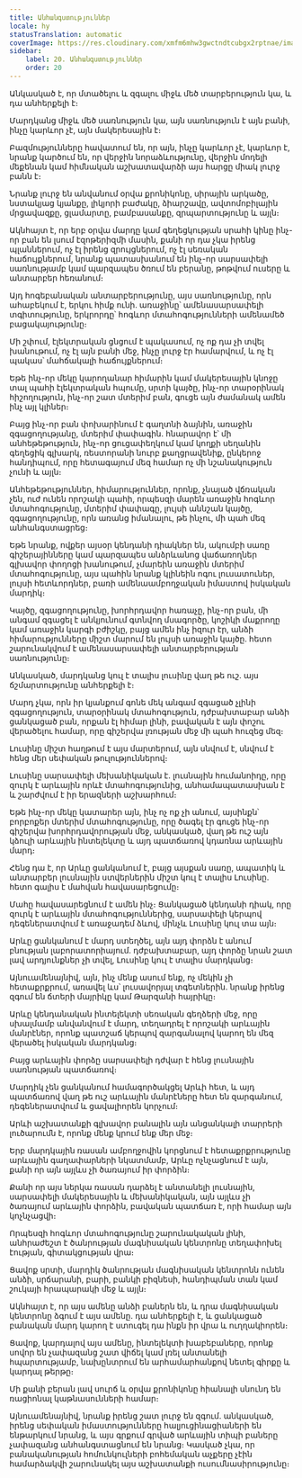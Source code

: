 ```yaml
---
title: Անհանգստություններ
locale: hy
statusTranslation: automatic
coverImage: https://res.cloudinary.com/xmfm6mhw3gwctndtcubgx2rptnae/image/upload/v1741354419/small_cover_la_gran_rebelion_28716e29d2.webp
sidebar:
    label: 20. Անհանգստություններ
    order: 20
---
```

Անկասկած է, որ մտածելու և զգալու միջև մեծ տարբերություն կա, և դա անհերքելի է։

Մարդկանց միջև մեծ սառնություն կա, այն սառնություն է այն բանի, ինչը կարևոր չէ, այն մակերեսային է։

Բազմությունները հավատում են, որ այն, ինչը կարևոր չէ, կարևոր է, նրանք կարծում են, որ վերջին նորաձևությունը, վերջին մոդելի մեքենան կամ հիմնական աշխատավարձի այս հարցը միակ լուրջ բանն է։

Նրանք լուրջ են անվանում օրվա քրոնիկոնը, սիրային արկածը, նստակյաց կյանքը, լիկյորի բաժակը, ձիարշավը, ավտոմոբիլային մրցավազքը, ցլամարտը, բամբասանքը, զրպարտությունը և այլն։

Ակնհայտ է, որ երբ օրվա մարդը կամ գեղեցկության սրահի կինը ինչ-որ բան են լսում էզոթերիզմի մասին, քանի որ դա չկա իրենց պլաններում, ոչ էլ իրենց զրույցներում, ոչ էլ սեռական հաճույքներում, նրանք պատասխանում են ինչ-որ սարսափելի սառնությամբ կամ պարզապես ծռում են բերանը, թոթվում ուսերը և անտարբեր հեռանում։

Այդ հոգեբանական անտարբերությունը, այս սառնությունը, որն ահաբեկում է, երկու հիմք ունի. առաջինը՝ ամենասարսափելի տգիտությունը, երկրորդը՝ հոգևոր մտահոգությունների ամենամեծ բացակայությունը։

Մի շփում, էլեկտրական ցնցում է պակասում, ոչ ոք դա չի տվել խանութում, ոչ էլ այն բանի մեջ, ինչը լուրջ էր համարվում, և ոչ էլ պակաս՝ մահճակալի հաճույքներում։

Եթե ինչ-որ մեկը կարողանար հիմարին կամ մակերեսային կնոջը տալ պահի էլեկտրական հպումը, սրտի կայծը, ինչ-որ տարօրինակ հիշողություն, ինչ-որ շատ մտերիմ բան, գուցե այն ժամանակ ամեն ինչ այլ կլիներ։

Բայց ինչ-որ բան փոխարինում է գաղտնի ձայնին, առաջին զգացողությանը, մտերիմ փափագին. հնարավոր է՝ մի անհեթեթություն, ինչ-որ ցուցափեղկում կամ կողքի սեղանին գեղեցիկ գլխարկ, ռեստորանի նուրբ քաղցրավենիք, ընկերոջ հանդիպում, որը հետագայում մեզ համար ոչ մի նշանակություն չունի և այլն։

Անհեթեթություններ, հիմարություններ, որոնք, չնայած վճռական չեն, ուժ ունեն որոշակի պահի, որպեսզի մարեն առաջին հոգևոր մտահոգությունը, մտերիմ փափագը, լույսի աննշան կայծը, զգացողությունը, որն առանց իմանալու, թե ինչու, մի պահ մեզ անհանգստացրեց։

Եթե նրանք, ովքեր այսօր կենդանի դիակներ են, ակումբի սառը գիշերայինները կամ պարզապես անձրևանոց վաճառողներ գլխավոր փողոցի խանութում, չմարեին առաջին մտերիմ մտահոգությունը, այս պահին նրանք կլինեին ոգու լուսատուներ, լույսի հետևորդներ, բառի ամենաամբողջական իմաստով իսկական մարդիկ։

Կայծը, զգացողությունը, խորհրդավոր հառաչը, ինչ-որ բան, մի անգամ զգացել է անկյունում գտնվող մսագործը, կոշիկի մաքրողը կամ առաջին կարգի բժիշկը, բայց ամեն ինչ իզուր էր, անձի հիմարությունները միշտ մարում են լույսի առաջին կայծը. հետո շարունակվում է ամենասարսափելի անտարբերության սառնությունը։

Անկասկած, մարդկանց կուլ է տալիս լուսինը վաղ թե ուշ. այս ճշմարտությունը անհերքելի է։

Մարդ չկա, որն իր կյանքում գոնե մեկ անգամ զգացած չլինի զգացողություն, տարօրինակ մտահոգություն, դժբախտաբար անձի ցանկացած բան, որքան էլ հիմար լինի, բավական է այն փոշու վերածելու համար, որը գիշերվա լռության մեջ մի պահ հուզեց մեզ։

Լուսինը միշտ հաղթում է այս մարտերում, այն սնվում է, սնվում է հենց մեր սեփական թուլություններով։

Լուսինը սարսափելի մեխանիկական է. լուսնային հումանոիդը, որը զուրկ է արևային որևէ մտահոգությունից, անհամապատասխան է և շարժվում է իր երազների աշխարհում։

Եթե ինչ-որ մեկը կատարեր այն, ինչ ոչ ոք չի անում, այսինքն՝ բորբոքեր մտերիմ մտահոգությունը, որը ծագել էր գուցե ինչ-որ գիշերվա խորհրդավորության մեջ, անկասկած, վաղ թե ուշ այն կձուլի արևային ինտելեկտը և այդ պատճառով կդառնա արևային մարդ։

Հենց դա է, որ Արևը ցանկանում է, բայց այսքան սառը, ապատիկ և անտարբեր լուսնային ստվերներին միշտ կուլ է տալիս Լուսինը. հետո գալիս է մահվան հավասարեցումը։

Մահը հավասարեցնում է ամեն ինչ։ Ցանկացած կենդանի դիակ, որը զուրկ է արևային մտահոգություններից, սարսափելի կերպով դեգեներատվում է առաջադեմ ձևով, մինչև Լուսինը կուլ տա այն։

Արևը ցանկանում է մարդ ստեղծել, այն այդ փորձն է անում բնության լաբորատորիայում. դժբախտաբար, այդ փորձը նրան շատ լավ արդյունքներ չի տվել, Լուսինը կուլ է տալիս մարդկանց։

Այնուամենայնիվ, այն, ինչ մենք ասում ենք, ոչ մեկին չի հետաքրքրում, առավել ևս՝ լուսավորյալ տգետներին. նրանք իրենց զգում են ճտերի մայրիկը կամ Թարզանի հայրիկը։

Արևը կենդանական ինտելեկտի սեռական գեղձերի մեջ, որը սխալմամբ անվանվում է մարդ, տեղադրել է որոշակի արևային մանրէներ, որոնք պատշաճ կերպով զարգանալով կարող են մեզ վերածել իսկական մարդկանց։

Բայց արևային փորձը սարսափելի դժվար է հենց լուսնային սառնության պատճառով։

Մարդիկ չեն ցանկանում համագործակցել Արևի հետ, և այդ պատճառով վաղ թե ուշ արևային մանրէները հետ են զարգանում, դեգեներատվում և ցավալիորեն կորչում։

Արևի աշխատանքի գլխավոր բանալին այն անցանկալի տարրերի լուծարումն է, որոնք մենք կրում ենք մեր մեջ։

Երբ մարդկային ռասան ամբողջովին կորցնում է հետաքրքրությունը արևային գաղափարների նկատմամբ, Արևը ոչնչացնում է այն, քանի որ այն այլևս չի ծառայում իր փորձին։

Քանի որ այս ներկա ռասան դարձել է անտանելի լուսնային, սարսափելի մակերեսային և մեխանիկական, այն այլևս չի ծառայում արևային փորձին, բավական պատճառ է, որի համար այն կոչնչացվի։

Որպեսզի հոգևոր մտահոգությունը շարունակական լինի, անհրաժեշտ է ծանրության մագնիսական կենտրոնը տեղափոխել էության, գիտակցության վրա։

Ցավոք սրտի, մարդիկ ծանրության մագնիսական կենտրոնն ունեն անձի, սրճարանի, բարի, բանկի բիզնեսի, հանդիպման տան կամ շուկայի հրապարակի մեջ և այլն։

Ակնհայտ է, որ այս ամենը անձի բաներն են, և դրա մագնիսական կենտրոնը ձգում է այս ամենը. դա անհերքելի է, և ցանկացած բանական մարդ կարող է ստուգել դա ինքն իր վրա և ուղղակիորեն։

Ցավոք, կարդալով այս ամենը, ինտելեկտի խաբեբաները, որոնք սովոր են չափազանց շատ վիճել կամ լռել անտանելի հպարտությամբ, նախընտրում են արհամարհանքով նետել գիրքը և կարդալ թերթը։

Մի քանի բերան լավ սուրճ և օրվա քրոնիկոնը հիանալի սնունդ են ռացիոնալ կաթնասունների համար։

Այնուամենայնիվ, նրանք իրենց շատ լուրջ են զգում. անկասկած, իրենց սեփական իմաստությունները հալյուցինացիաների են ենթարկում նրանց, և այս գրքում գրված արևային տիպի բաները չափազանց անհանգստացնում են նրանց։ Կասկած չկա, որ բանականության հոմունկուլների բոհեմական աչքերը չէին համարձակվի շարունակել այս աշխատանքի ուսումնասիրությունը։

